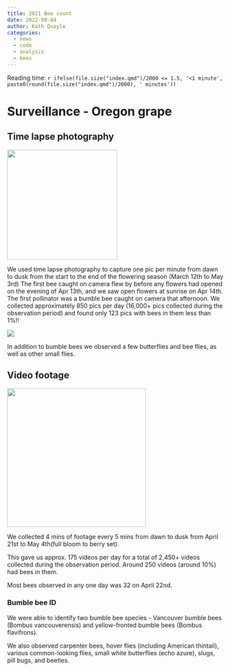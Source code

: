 ```yaml
---
title: 2021 Bee count
date: 2022-08-04
author: Kath Quayle
categories:
  - news
  - code
  - analysis
  - bees
---
```


Reading time: `r ifelse(file.size("index.qmd")/2000 <= 1.5, '<1 minute', paste0(round(file.size("index.qmd")/2000), ' minutes'))`

# Surveillance - Oregon grape

## Time lapse photography

![](images/Raspberrypi%20camera%202.jpg){width="256"}

We used time lapse photography to capture one pic per minute from dawn to dusk from the start to the end of the flowering season (March 12th to May 3rd) The first bee caught on camera flew by before any flowers had opened on the evening of Apr 13th, and we saw open flowers at sunrise on Apr 14th. The first pollinator was a bumble bee caught on camera that afternoon. We collected approximately 850 pics per day (16,000+ pics collected during the observation period) and found only 123 pics with bees in them less than 1%!!

![](images/Pollinator_tally-02.png)

In addition to bumble bees we observed a few butterflies and bee flies, as well as other small flies.

## Video footage

![](images/OG_bee1.gif){width="323"}

We collected 4 mins of footage every 5 mins from dawn to dusk from April 21st to May 4th(full bloom to berry set).

This gave us approx. 175 videos per day for a total of 2,450+ videos collected during the observation period. Around 250 videos (around 10%) had bees in them.

Most bees observed in any one day was 32 on April 22nd.

### Bumble bee ID

We were able to identify two bumble bee species - Vancouver bumble bees (Bombus vancouverensis) and yellow-fronted bumble bees (Bombus flavifrons).

We also observed carpenter bees, hover flies (including American thintail), various common-looking flies, small white butterflies (echo azure), slugs, pill bugs, and beetles.
